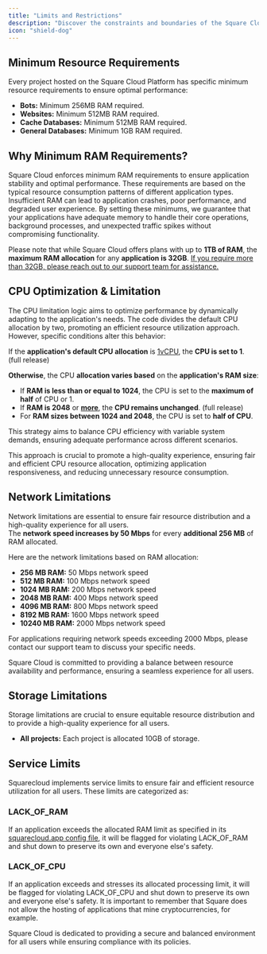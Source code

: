 ```yaml
---
title: "Limits and Restrictions"
description: "Discover the constraints and boundaries of the Square Cloud Platform."
icon: "shield-dog"
---
```


## Minimum Resource Requirements
Every project hosted on the Square Cloud Platform has specific minimum resource requirements to ensure optimal performance:

- **Bots:** Minimum 256MB RAM required.
- **Websites:** Minimum 512MB RAM required.
- **Cache Databases:** Minimum 512MB RAM required.
- **General Databases:** Minimum 1GB RAM required.

## Why Minimum RAM Requirements?
Square Cloud enforces minimum RAM requirements to ensure application stability and optimal performance. These requirements are based on the typical resource consumption patterns of different application types. Insufficient RAM can lead to application crashes, poor performance, and degraded user experience. By setting these minimums, we guarantee that your applications have adequate memory to handle their core operations, background processes, and unexpected traffic spikes without compromising functionality.

Please note that while Square Cloud offers plans with up to **1TB of RAM**, the **maximum RAM allocation** for any **application is 32GB**. <ins>If you require more than 32GB, please reach out to our support team for assistance.</ins>

## CPU Optimization & Limitation
The CPU limitation logic aims to optimize performance by dynamically adapting to the application's needs. The code divides the default CPU allocation by two, promoting an efficient resource utilization approach. However, specific conditions alter this behavior:

If the **application's default CPU allocation** is <ins>1vCPU</ins>, the **CPU is set to 1**. (full release)

**Otherwise**, the CPU **allocation varies based** on the **application's RAM size**:
- If **RAM is less than or equal to 1024**, the CPU is set to the **maximum of half** of CPU or 1.
- If **RAM is 2048** or <ins>**more**</ins>, the **CPU remains unchanged**. (full release)
- For **RAM sizes between 1024 and 2048**, the CPU is set to **half of CPU**.

This strategy aims to balance CPU efficiency with variable system demands, ensuring adequate performance across different scenarios.

This approach is crucial to promote a high-quality experience, ensuring fair and efficient CPU resource allocation, optimizing application responsiveness, and reducing unnecessary resource consumption.

## Network Limitations
Network limitations are essential to ensure fair resource distribution and a high-quality experience for all users.  
The **network speed increases by 50 Mbps** for every **additional 256 MB** of RAM allocated.

Here are the network limitations based on RAM allocation:

- **256 MB RAM:** 50 Mbps network speed  
- **512 MB RAM:** 100 Mbps network speed  
- **1024 MB RAM:** 200 Mbps network speed  
- **2048 MB RAM:** 400 Mbps network speed  
- **4096 MB RAM:** 800 Mbps network speed  
- **8192 MB RAM:** 1600 Mbps network speed  
- **10240 MB RAM:** 2000 Mbps network speed  

For applications requiring network speeds exceeding 2000 Mbps, please contact our support team to discuss your specific needs.

Square Cloud is committed to providing a balance between resource availability and performance, ensuring a seamless experience for all users.

## Storage Limitations
Storage limitations are crucial to ensure equitable resource distribution and to provide a high-quality experience for all users.
- **All projects:** Each project is allocated 10GB of storage.

## Service Limits
Squarecloud implements service limits to ensure fair and efficient resource utilization for all users. These limits are categorized as:

### LACK_OF_RAM
If an application exceeds the allocated RAM limit as specified in its [squarecloud.app config file](../getting-started/config-file), it will be flagged for violating LACK_OF_RAM and shut down to preserve its own and everyone else's safety.

### LACK_OF_CPU
If an application exceeds and stresses its allocated processing limit, it will be flagged for violating LACK_OF_CPU and shut down to preserve its own and everyone else's safety. It is important to remember that Square does not allow the hosting of applications that mine cryptocurrencies, for example.

Square Cloud is dedicated to providing a secure and balanced environment for all users while ensuring compliance with its policies.

